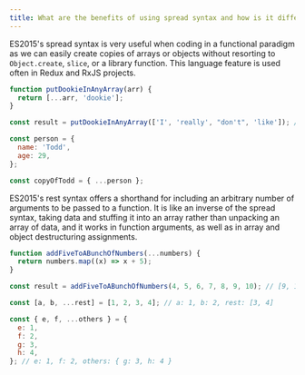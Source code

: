 ```yaml
---
title: What are the benefits of using spread syntax and how is it different from rest syntax?
---
```


ES2015's spread syntax is very useful when coding in a functional paradigm as we can easily create copies of arrays or objects without resorting to `Object.create`, `slice`, or a library function. This language feature is used often in Redux and RxJS projects.

```js
function putDookieInAnyArray(arr) {
  return [...arr, 'dookie'];
}

const result = putDookieInAnyArray(['I', 'really', "don't", 'like']); // ["I", "really", "don't", "like", "dookie"]

const person = {
  name: 'Todd',
  age: 29,
};

const copyOfTodd = { ...person };
```

ES2015's rest syntax offers a shorthand for including an arbitrary number of arguments to be passed to a function. It is like an inverse of the spread syntax, taking data and stuffing it into an array rather than unpacking an array of data, and it works in function arguments, as well as in array and object destructuring assignments.

```js
function addFiveToABunchOfNumbers(...numbers) {
  return numbers.map((x) => x + 5);
}

const result = addFiveToABunchOfNumbers(4, 5, 6, 7, 8, 9, 10); // [9, 10, 11, 12, 13, 14, 15]

const [a, b, ...rest] = [1, 2, 3, 4]; // a: 1, b: 2, rest: [3, 4]

const { e, f, ...others } = {
  e: 1,
  f: 2,
  g: 3,
  h: 4,
}; // e: 1, f: 2, others: { g: 3, h: 4 }
```
